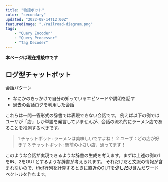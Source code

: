 ```yaml
---
title: "物語ボット"
color: "secondary"
updated: "2022-08-14T12:00Z"
featuredImage: "./railroad-diagram.png"
tags: 
    - "Query Encoder"
    - "Query Processor"
    - "Tag Decoder"
---
```


 **本ページは現在推敲中です**

## ログ型チャットボット

会話パターン

* なにかのきっかけで自分の知っているエピソードや説明を話す
* 過去の会話ログを利用した会話

これらは一問一答形式の辞書では表現できない会話です。
例えば以下の例ではユーザが「店」しか単語を発言していませんが、会話の流れ的にラーメン店であることを推測するべきです。

> 1 チャットボット: ラーメンは美味しいですよね！
> 2 ユーザ：どの店が好き？
> 3 チャットボット: 駅前の小さい店、通ってます！

このような会話が実現できるような辞書の生成を考えます。まずは上述の例の1をIN、2をOUTとするような辞書が考えられます。
それだけだと文脈の情報が含まれないので、tfidf行列を計算するときに直近のOUTを**少しだけ**含んだワードベクトルを作れます。